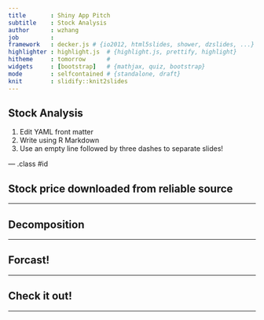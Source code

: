 ```yaml
---
title       : Shiny App Pitch 
subtitle    : Stock Analysis
author      : wzhang
job         : 
framework   : decker.js # {io2012, html5slides, shower, dzslides, ...}
highlighter : highlight.js  # {highlight.js, prettify, highlight}
hitheme     : tomorrow      # 
widgets     : [bootstrap]   # {mathjax, quiz, bootstrap}
mode        : selfcontained # {standalone, draft}
knit        : slidify::knit2slides
---
```


## Stock Analysis

1. Edit YAML front matter
2. Write using R Markdown
3. Use an empty line followed by three dashes to separate slides!

--- .class #id 

## Stock price downloaded from reliable source


---

## Decomposition

---


## Forcast!


---


## Check it out!

---


